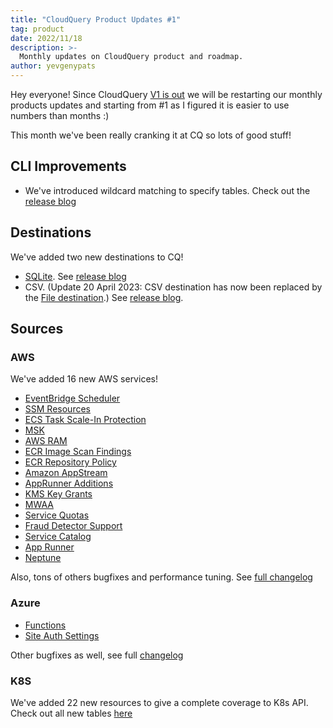 ```yaml
---
title: "CloudQuery Product Updates #1"
tag: product
date: 2022/11/18
description: >-
  Monthly updates on CloudQuery product and roadmap.
author: yevgenypats
---
```



<BlogHeader/>

Hey everyone! Since CloudQuery [V1 is out](./cloudquery-v1-release) we will be restarting our monthly products updates and starting from #1 as I figured it is easier to use numbers than months :)

This month we've been really cranking it at CQ so lots of good stuff!

## CLI Improvements

* We've introduced wildcard matching to specify tables. Check out the [release blog](https://www.cloudquery.io/blog/introducing-wildcard-matching-for-tables)

## Destinations

We've added two new destinations to CQ!

* [SQLite](https://github.com/cloudquery/cloudquery/tree/main/plugins/destination/sqlite). See [release blog](https://www.cloudquery.io/blog/announcing-cloudquery-sqlite-destination)
* CSV. (Update 20 April 2023: CSV destination has now been replaced by the [File destination](https://hub.cloudquery.io/plugins/destination/cloudquery/file).) See [release blog](https://www.cloudquery.io/blog/scaling-out-elt-with-cq-and-csv).

## Sources

### AWS

We've added 16 new AWS services!

* [EventBridge Scheduler](https://github.com/cloudquery/cloudquery/issues/4693)
* [SSM Resources](https://github.com/cloudquery/cloudquery/issues/4381)
* [ECS Task Scale-In Protection](https://github.com/cloudquery/cloudquery/issues/4688)
* [MSK](https://github.com/cloudquery/cloudquery/issues/3967)
* [AWS RAM](https://github.com/cloudquery/cloudquery/issues/3961) 
* [ECR Image Scan Findings](https://github.com/cloudquery/cloudquery/issues/3607)
* [ECR Repository Policy](https://github.com/cloudquery/cloudquery/issues/3844)
* [Amazon AppStream](https://github.com/cloudquery/cloudquery/issues/3567)
* [AppRunner Additions](https://github.com/cloudquery/cloudquery/blob/main/plugins/source/aws/CHANGELOG.md#460-2022-11-06)
* [KMS Key Grants](https://github.com/cloudquery/cloudquery/issues/3441)
* [MWAA](https://github.com/cloudquery/cloudquery/issues/3431)
* [Service Quotas](https://github.com/cloudquery/cloudquery/issues/3489)
* [Fraud Detector Support](https://github.com/cloudquery/cloudquery/issues/3076)
* [Service Catalog](https://github.com/cloudquery/cloudquery/issues/3275)
* [App Runner](https://github.com/cloudquery/cloudquery/issues/2997)
* [Neptune](https://github.com/cloudquery/cloudquery/issues/2923)

Also, tons of others bugfixes and performance tuning. See [full changelog](https://github.com/cloudquery/cloudquery/blob/main/plugins/source/aws/CHANGELOG.md)

### Azure

* [Functions](https://github.com/cloudquery/cloudquery/issues/3182)
* [Site Auth Settings](https://github.com/cloudquery/cloudquery/issues/3269)

Other bugfixes as well, see full [changelog](https://github.com/cloudquery/cloudquery/blob/main/plugins/source/azure/CHANGELOG.md)

### K8S

We've added 22 new resources to give a complete coverage to K8s API. Check out all new tables [here](https://github.com/cloudquery/cloudquery/pull/4495/files#diff-ad7c419ed1d4020a168d179d12011ec7f20e5902de49d9c10d6b370f864a0d5cR1)
